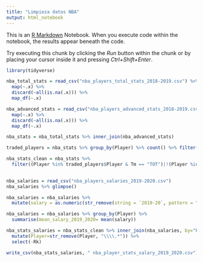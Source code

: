 ```yaml
---
title: "Limpieza datos NBA"
output: html_notebook
---
```


This is an [R Markdown](http://rmarkdown.rstudio.com) Notebook. When you execute code within the notebook, the results appear beneath the code. 

Try executing this chunk by clicking the *Run* button within the chunk or by placing your cursor inside it and pressing *Ctrl+Shift+Enter*. 

```r
library(tidyverse)
```

```r
nba_total_stats = read_csv("nba_players_total_stats_2018-2019.csv") %>% 
  map(~.x) %>%
  discard(~all(is.na(.x))) %>%
  map_df(~.x)

nba_advanced_stats = read_csv("nba_players_advanced_stats_2018-2019.csv") %>% 
  map(~.x) %>%
  discard(~all(is.na(.x))) %>%
  map_df(~.x)
```

```r
nba_stats = nba_total_stats %>% inner_join(nba_advanced_stats)
```

```r
traded_players = nba_stats %>% group_by(Player) %>% count() %>% filter(n>1) %>% select(Player) %>% distinct()

```

```r
nba_stats_clean = nba_stats %>% 
  filter((Player %in% traded_players$Player & Tm == "TOT")|!(Player %in% traded_players$Player))
  
```

```r
nba_salaries = read_csv("nba_players_salaries_2019-2020.csv")
nba_salaries %>% glimpse()
```

```r
nba_salaries = nba_salaries %>% 
  mutate(salary = as.numeric(str_remove(string = `2019-20`, pattern = "\\$"))) 

nba_salaries = nba_salaries %>% group_by(Player) %>% 
  summarise(mean_salary_2019_2020= mean(salary)) 
```


```r
nba_stats_salaries = nba_stats_clean %>% inner_join(nba_salaries, by="Player") %>% 
  mutate(Player=str_remove(Player, "\\\\.*")) %>% 
  select(-Rk)
```


```r
write_csv(nba_stats_salaries, " nba_player_stats_salary_2019_2020.csv")
```


